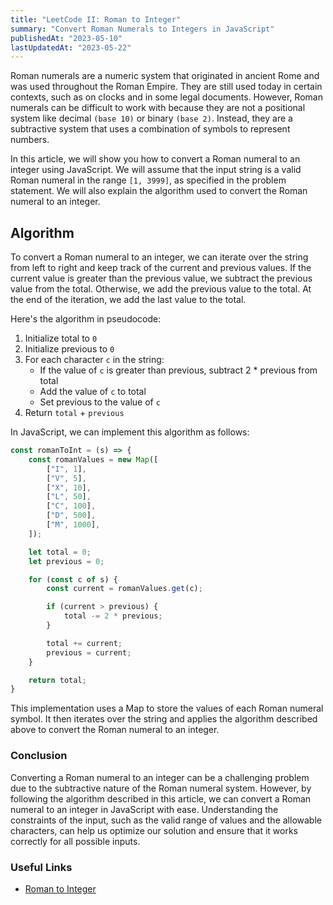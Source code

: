 ```yaml
---
title: "LeetCode II: Roman to Integer"
summary: "Convert Roman Numerals to Integers in JavaScript"
publishedAt: "2023-05-10"
lastUpdatedAt: "2023-05-22"
---
```


Roman numerals are a numeric system that originated in ancient Rome and was used throughout the Roman Empire. They are still used today in certain contexts, such as on clocks and in some legal documents. However, Roman numerals can be difficult to work with because they are not a positional system like decimal `(base 10)` or binary `(base 2)`. Instead, they are a subtractive system that uses a combination of symbols to represent numbers.

In this article, we will show you how to convert a Roman numeral to an integer using JavaScript. We will assume that the input string is a valid Roman numeral in the range `[1, 3999]`, as specified in the problem statement. We will also explain the algorithm used to convert the Roman numeral to an integer.

## Algorithm

To convert a Roman numeral to an integer, we can iterate over the string from left to right and keep track of the current and previous values. If the current value is greater than the previous value, we subtract the previous value from the total. Otherwise, we add the previous value to the total. At the end of the iteration, we add the last value to the total.

Here's the algorithm in pseudocode:

1. Initialize total to `0`
2. Initialize previous to `0`
3. For each character `c` in the string:
	- If the value of `c` is greater than previous, subtract 2 * previous from total
	- Add the value of `c` to total
	- Set previous to the value of `c`
4. Return `total` + `previous`


In JavaScript, we can implement this algorithm as follows:

```js title="javascript" showLineNumbers
const romanToInt = (s) => {
	const romanValues = new Map([
    	["I", 1],
    	["V", 5],
    	["X", 10],
    	["L", 50],
    	["C", 100],
    	["D", 500],
    	["M", 1000],
  	]);

  	let total = 0;
  	let previous = 0;

  	for (const c of s) {
    	const current = romanValues.get(c);

    	if (current > previous) {
	      	total -= 2 * previous;
	    }

    	total += current;
    	previous = current;
	}

  	return total;
}
```

This implementation uses a Map to store the values of each Roman numeral symbol. It then iterates over the string and applies the algorithm described above to convert the Roman numeral to an integer.

### Conclusion

Converting a Roman numeral to an integer can be a challenging problem due to the subtractive nature of the Roman numeral system. However, by following the algorithm described in this article, we can convert a Roman numeral to an integer in JavaScript with ease. Understanding the constraints of the input, such as the valid range of values and the allowable characters, can help us optimize our solution and ensure that it works correctly for all possible inputs.

### Useful Links

- [Roman to Integer](https://leetcode.com/problems/roman-to-integer/)